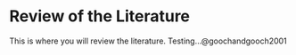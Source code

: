 # Review of the Literature {#review}

<!--
The {#review} text after the chapter declaration will allow us to link throughout the document back to the beginning of Chapter 2.
Look for the reference to this label at the beginning of Chapter 3.
These labels will automatically be generated (if not specified) by changing the spaces to hyphens and capital letters to lowercase.
For example, if it weren't specified here, the label would be '#review-of-the-literature'.
-->

This is where you will review the literature. Testing...@goochandgooch2001

\clearpage

<!-- clearpage ends the page, and also dumps out all floats.
 Floats are things like tables and figures. It is useful to inlcude this at the end of each chapter. -->
